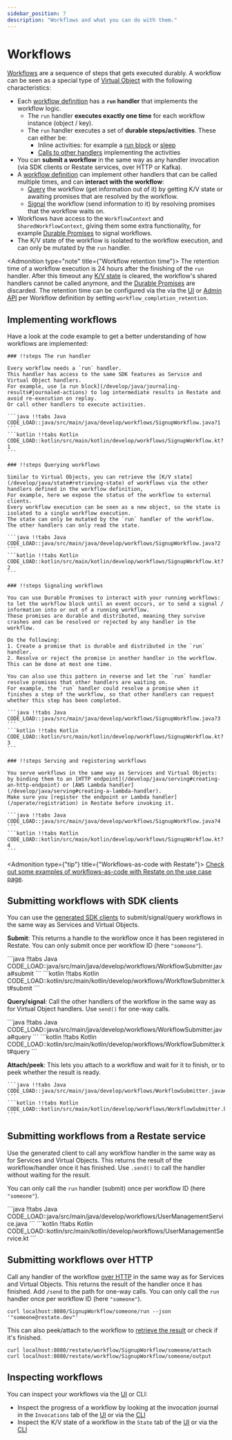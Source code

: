 ```yaml
---
sidebar_position: 7
description: "Workflows and what you can do with them."
---
```



# Workflows

[Workflows](/concepts/services#workflows) are a sequence of steps that gets executed durably.
A workflow can be seen as a special type of [Virtual Object](/concepts/services#virtual-objects) with the following characteristics:

- Each [workflow definition](/develop/java/overview#workflows) has a **`run` handler** that implements the workflow logic.
  - The `run` handler **executes exactly one time** for each workflow instance (object / key).
  - The `run` handler executes a set of **durable steps/activities**. These can either be:
    - Inline activities: for example a [run block](/develop/java/journaling-results#journaled-actions) or [sleep](/develop/java/durable-timers)
    - [Calls to other handlers](/develop/java/service-communication) implementing the activities
- You can **submit a workflow** in the same way as any handler invocation (via SDK clients or Restate services, over HTTP or Kafka).
- A [workflow definition](/develop/java/overview#workflows) can implement other handlers that can be called multiple times, and can **interact with the workflow**:
    - [Query](/develop/java/workflows#implementing-workflows) the workflow (get information out of it) by getting K/V state or awaiting promises that are resolved by the workflow.
    - [Signal](/develop/java/workflows#implementing-workflows) the workflow (send information to it) by resolving promises that the workflow waits on.
- Workflows have access to the `WorkflowContext` and `SharedWorkflowContext`, giving them some extra functionality, for example [Durable Promises](/develop/java/workflows#implementing-workflows) to signal workflows.
- The K/V state of the workflow is isolated to the workflow execution, and can only be mutated by the `run` handler.


<Admonition type="note" title={"Workflow retention time"}>
    The retention time of a workflow execution is 24 hours after the finishing of the `run` handler.
    After this timeout any [K/V state](/develop/java/state) is cleared, the workflow's shared handlers cannot be called anymore, and the [Durable Promises](/develop/java/workflows#signaling-workflows) are discarded.
    The retention time can be configured via the via the [UI](/develop/local_dev#restate-ui) or [Admin API](/adminapi/modify-service) per Workflow definition by setting `workflow_completion_retention`.
</Admonition>

## Implementing workflows
Have a look at the code example to get a better understanding of how workflows are implemented:

<Scrollycoding>

    ### !!steps The run handler

    Every workflow needs a `run` handler.
    This handler has access to the same SDK features as Service and Virtual Object handlers.
    For example, use [a run block](/develop/java/journaling-results#journaled-actions) to log intermediate results in Restate and avoid re-execution on replay.
    Or call other handlers to execute activities.

    ```java !!tabs Java
    CODE_LOAD::java/src/main/java/develop/workflows/SignupWorkflow.java?1
    ```
    ```kotlin !!tabs Kotlin
    CODE_LOAD::kotlin/src/main/kotlin/develop/workflows/SignupWorkflow.kt?1
    ```

    ### !!steps Querying workflows

    Similar to Virtual Objects, you can retrieve the [K/V state](/develop/java/state#retrieving-state) of workflows via the other handlers defined in the workflow definition,
    For example, here we expose the status of the workflow to external clients.
    Every workflow execution can be seen as a new object, so the state is isolated to a single workflow execution.
    The state can only be mutated by the `run` handler of the workflow. The other handlers can only read the state.

    ```java !!tabs Java
    CODE_LOAD::java/src/main/java/develop/workflows/SignupWorkflow.java?2
    ```
    ```kotlin !!tabs Kotlin
    CODE_LOAD::kotlin/src/main/kotlin/develop/workflows/SignupWorkflow.kt?2
    ```

    ### !!steps Signaling workflows

    You can use Durable Promises to interact with your running workflows: to let the workflow block until an event occurs, or to send a signal / information into or out of a running workflow.
    These promises are durable and distributed, meaning they survive crashes and can be resolved or rejected by any handler in the workflow.

    Do the following:
    1. Create a promise that is durable and distributed in the `run` handler.
    2. Resolve or reject the promise in another handler in the workflow. This can be done at most one time.

    You can also use this pattern in reverse and let the `run` handler resolve promises that other handlers are waiting on.
    For example, the `run` handler could resolve a promise when it finishes a step of the workflow, so that other handlers can request whether this step has been completed.

    ```java !!tabs Java
    CODE_LOAD::java/src/main/java/develop/workflows/SignupWorkflow.java?3
    ```
    ```kotlin !!tabs Kotlin
    CODE_LOAD::kotlin/src/main/kotlin/develop/workflows/SignupWorkflow.kt?3
    ```

    ### !!steps Serving and registering workflows

    You serve workflows in the same way as Services and Virtual Objects: by binding them to an [HTTP endpoint](/develop/java/serving#creating-an-http-endpoint) or [AWS Lambda handler](/develop/java/serving#creating-a-lambda-handler).
    Make sure you [register the endpoint or Lambda handler](/operate/registration) in Restate before invoking it.

    ```java !!tabs Java
    CODE_LOAD::java/src/main/java/develop/workflows/SignupWorkflow.java?4
    ```
    ```kotlin !!tabs Kotlin
    CODE_LOAD::kotlin/src/main/kotlin/develop/workflows/SignupWorkflow.kt?4
    ```
</Scrollycoding>

<Admonition type={"tip"} title={"Workflows-as-code with Restate"}>
    [Check out some examples of workflows-as-code with Restate on the use case page](/use-cases/workflows).
</Admonition>

## Submitting workflows with SDK clients

You can use the [generated SDK clients](/develop/java/clients) to submit/signal/query workflows in the same way as Services and Virtual Objects.

**Submit**: This returns a handle to the workflow once it has been registered in Restate.
You can only submit once per workflow ID (here `"someone"`).

<CodeWithTabs>
    ```java !!tabs Java
    CODE_LOAD::java/src/main/java/develop/workflows/WorkflowSubmitter.java#submit
    ```
    ```kotlin !!tabs Kotlin
    CODE_LOAD::kotlin/src/main/kotlin/develop/workflows/WorkflowSubmitter.kt#submit
    ```
</CodeWithTabs>

**Query/signal**: Call the other handlers of the workflow in the same way as for Virtual Object handlers.
Use `send()` for one-way calls.

<CodeWithTabs>
    ```java !!tabs Java
    CODE_LOAD::java/src/main/java/develop/workflows/WorkflowSubmitter.java#query
    ```
    ```kotlin !!tabs Kotlin
    CODE_LOAD::kotlin/src/main/kotlin/develop/workflows/WorkflowSubmitter.kt#query
    ```
</CodeWithTabs>

**Attach/peek**: This lets you attach to a workflow and wait for it to finish, or to peek whether the result is ready.

<CodeWithTabs>

    ```java !!tabs Java
    CODE_LOAD::java/src/main/java/develop/workflows/WorkflowSubmitter.java#interact
    ```
    ```kotlin !!tabs Kotlin
    CODE_LOAD::kotlin/src/main/kotlin/develop/workflows/WorkflowSubmitter.kt#interact
    ```
</CodeWithTabs>

## Submitting workflows from a Restate service

Use the generated client to call any workflow handler in the same way as for Services and Virtual Objects.
This returns the result of the workflow/handler once it has finished.
Use `.send()` to call the handler without waiting for the result.

You can only call the `run` handler (submit) once per workflow ID (here `"someone"`).

<CodeWithTabs>
    ```java !!tabs Java
    CODE_LOAD::java/src/main/java/develop/workflows/UserManagementService.java
    ```
    ```kotlin !!tabs Kotlin
    CODE_LOAD::kotlin/src/main/kotlin/develop/workflows/UserManagementService.kt
    ```
</CodeWithTabs>

## Submitting workflows over HTTP

Call any handler of the workflow [over HTTP](/invoke/http) in the same way as for Services and Virtual Objects.
This returns the result of the handler once it has finished.
Add `/send` to the path for one-way calls.
You can only call the `run` handler once per workflow ID (here `"someone"`).

```shell
curl localhost:8080/SignupWorkflow/someone/run --json '"someone@restate.dev"'
```

This can also peek/attach to the workflow to [retrieve the result](/invoke/http#retrieve-result-of-invocations-and-workflows) or check if it's finished.

```shell
curl localhost:8080/restate/workflow/SignupWorkflow/someone/attach
curl localhost:8080/restate/workflow/SignupWorkflow/someone/output
```


## Inspecting workflows

You can inspect your workflows via the [UI](/develop/local_dev#restate-ui) or CLI:
- Inspect the progress of a workflow by looking at the invocation journal in the `Invocations` tab of the [UI](/develop/local_dev#restate-ui) or via the [CLI](/operate/introspection#inspecting-the-invocation-journal)
- Inspect the K/V state of a workflow in the `State` tab of the [UI](/develop/local_dev#restate-ui) or via the [CLI](/operate/introspection#inspecting-application-state)









